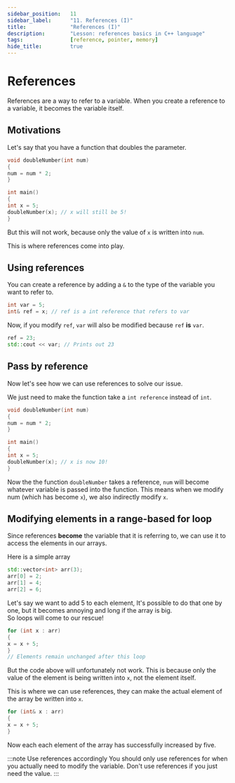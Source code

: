```yaml
---
sidebar_position:	11
sidebar_label:		"11. References (I)"
title:				"References (I)"
description:		"Lesson: references basics in C++ language"
tags:				[reference, pointer, memory]
hide_title:			true
---
```


# References
References are a way to refer to a variable.
When you create a reference to a variable, it becomes the variable itself.

## Motivations
Let's say that you have a function that doubles the parameter.
```cpp
void doubleNumber(int num) 
{
num = num * 2;
}

int main()
{
int x = 5;
doubleNumber(x); // x will still be 5!
}
```
But this will not work,
because only the value of `x` is written into `num`.

This is where references come into play.


## Using references
You can create a reference by adding a `&` to the type of the variable you want to refer to.
```cpp
int var = 5;
int& ref = x; // ref is a int reference that refers to var
```
Now, if you modify `ref`, `var` will also be modified because `ref` **is** `var`.
```cpp
ref = 23;
std::cout << var; // Prints out 23
```


## Pass by reference
Now let's see how we can use references to solve our issue.

We just need to make the function take a `int reference` instead of `int`.
```cpp
void doubleNumber(int num) 
{
num = num * 2;
}

int main()
{
int x = 5;
doubleNumber(x); // x is now 10!
}
```
Now the the function `doubleNumber` takes a reference,
`num` will become whatever variable is passed into the function.
This means when we modify num (which has become `x`), we also indirectly modify `x`.


## Modifying elements in a range-based for loop
Since references **become** the variable that it is referring to,
we can use it to access the elements in our arrays.

Here is a simple array
```cpp
std::vector<int> arr(3);
arr[0] = 2;
arr[1] = 4;
arr[2] = 6;
```

Let's say we want to add 5 to each element,
It's possible to do that one by one, but it becomes annoying and long if the array is big. <br/>
So loops will come to our rescue!

```cpp
for (int x : arr) 
{
x = x + 5;
}
// Elements remain unchanged after this loop
```
But the code above will unfortunately not work.
This is because only the value of the element is being written into `x`,
not the element itself.

This is where we can use references,
they can make the actual element of the array be written into `x`.
```cpp
for (int& x : arr) 
{
x = x + 5;
}
```
Now each each element of the array has successfully increased by five.

:::note Use references accordingly
You should only use references for when you actually need to modify the variable.
Don't use references if you just need the value.
:::
